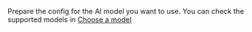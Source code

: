 Prepare the config for the AI model you want to use. You can check the supported models in [Choose a model](../choose-a-model)